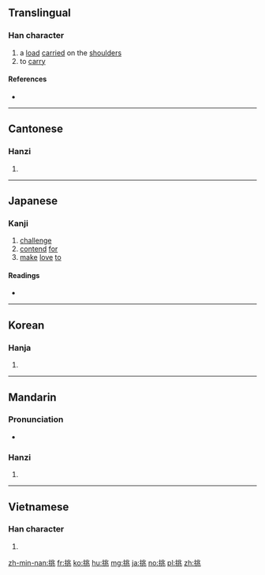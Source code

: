 ==Translingual==

===Han character===
{{Han char|rn=64|rad=手|as=06|sn=9|four=52013|canj=QLMO|ids=⿰扌兆}}

# a [[load]] [[carried]] on the [[shoulder]]s
# to [[carry]]

====References====
* {{Han ref|kx=0430.170|dkj=12055|dj=0780.100|hdz=31872.040|uh=6311|ud=25361|bh=AC44|bd=44100}}

----

==Cantonese==

===Hanzi===
{{yue-hanzi|jyut=[[tiu1]], [[tiu5]], [[tou1]]|y=tiu1, tiu5, tou1}}

# {{defn|lang=yue|sort=手06}}

----

==Japanese==

===Kanji===
{{ja-kanji|grade=c|rs=手06}}

# [[challenge]]
# [[contend]] [[for]]
# [[make]] [[love]] [[to]]

====Readings====
* {{ja-readings|on=[[ちょう]] (chō), [[とう]] (tō)|kun=[[かかげる]] (kakageru), [[いどむ]] (idomu)}}

----

==Korean==

===Hanja===
{{ko-hanja|hangeul=[[도]], [[조]]|eumhun=|rv=do, jo|mr=to, cho|y=to, co}}

# {{defn|lang=ko|sort=手06}}

----

==Mandarin==

===Pronunciation===
* {{audio|Zh-tiao.ogg|Audio|lang=cmn}}

===Hanzi===
{{cmn-hanzi|pin=[[tiāo]] ([[tiao1]]), [[tāo]] ([[tao1]]), [[tiǎo]] ([[tiao3]])|wg=t'iao<sup>1</sup>, t'ao<sup>1</sup>, t'iao<sup>3</sup>}}

# {{defn|lang=cmn|sort=手06}}

----

==Vietnamese==

===Han character===
{{vi-hantu|[[vẹo]], [[khêu]], [[khều]], [[khiêu]], [[khểu]], [[treo]], [[trẹo]]|rs=手06}}

# {{defn|lang=vi|sort=手06}}

[[zh-min-nan:挑]]
[[fr:挑]]
[[ko:挑]]
[[hu:挑]]
[[mg:挑]]
[[ja:挑]]
[[no:挑]]
[[pl:挑]]
[[zh:挑]]